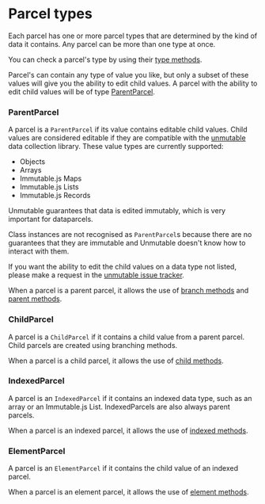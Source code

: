 # Parcel types

Each parcel has one or more parcel types that are determined by the kind of data it contains.
Any parcel can be more than one type at once.

You can check a parcel's type by using their [type methods](/api/Parcel#Type-methods).

Parcel's can contain any type of value you like, but only a subset of these values will give you the ability to edit child values. A parcel with the ability to edit child values will be of type [ParentParcel](#ParentParcel).

### ParentParcel

A parcel is a `ParentParcel` if its value contains editable child values. Child values are considered editable if they are compatible with the [unmutable](https://92green.github.io/unmutable/) data collection library. These value types are currently supported:

- Objects
- Arrays
- Immutable.js Maps
- Immutable.js Lists
- Immutable.js Records

Unmutable guarantees that data is edited immutably, which is very important for dataparcels.

Class instances are not recognised as `ParentParcel`s because there are no guarantees that they are immutable and Unmutable doesn't know how to interact with them.

If you want the ability to edit the child values on a data type not listed, please make a request in the [unmutable issue tracker](http://github.com/92green/unmutable/issues).

When a parcel is a parent parcel, it allows the use of [branch methods](/api/Parcel#Branch-methods) and [parent methods](#Parent-methods).

### ChildParcel

A parcel is a `ChildParcel` if it contains a child value from a parent parcel. Child parcels are created using branching methods.

When a parcel is a child parcel, it allows the use of [child methods](#Child-methods).

### IndexedParcel

A parcel is an `IndexedParcel` if it contains an indexed data type, such as an array or an Immutable.js List. IndexedParcels are also always parent parcels.

When a parcel is an indexed parcel, it allows the use of [indexed methods](/api/Parcel#indexed-and-element-change-methods).

### ElementParcel

A parcel is an `ElementParcel` if it contains the child value of an indexed parcel.

When a parcel is an element parcel, it allows the use of [element methods](/api/Parcel#indexed-and-element-change-methods).
